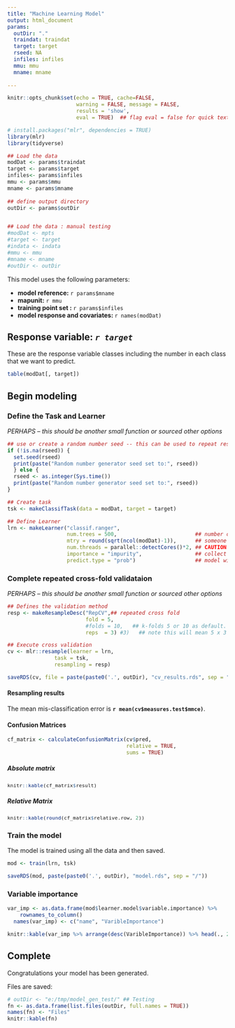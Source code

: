 ---
title: "Machine Learning Model"
output: html_document
params:
  outDir: "."
  traindat: traindat
  target: target
  rseed: NA
  infiles: infiles
  mmu: mmu
  mname: mname
  
---
  

```{r setup, include=FALSE}
knitr::opts_chunk$set(echo = TRUE, cache=FALSE,
                      warning = FALSE, message = FALSE,
                      results = 'show',
                      eval = TRUE)  ## flag eval = false for quick text edits
```

```{r, echo=FALSE}
# install.packages("mlr", dependencies = TRUE)
library(mlr)
library(tidyverse)

## Load the data
modDat <- params$traindat
target <- params$target
infiles<- params$infiles
mmu <- params$mmu
mname <- params$mname
          
## define output directory
outDir <- params$outDir


## Load the data : manual testing
#modDat <- mpts
#target <- target
#indata <- indata
#mmu <- mmu
#mname <- mname
#outDir <- outDir


```

This model uses the following parameters: 

* **model reference:** `r params$mname` 
* **mapunit:** `r mmu`
* **training point set : **`r params$infiles`
* **model response and covariates: ** `r names(modDat)`


## Response variable: _`r target`_

These are the response variable classes including the number in each class that we want to predict. 
```{r,echo=FALSE}

table(modDat[, target])

```


## Begin modeling 


### Define the Task and Learner

_PERHAPS -- this should be another small function or sourced other options_ 

```{r, echo=FALSE}
## use or create a random number seed -- this can be used to repeat results in future.
if (!is.na(rseed)) {
  set.seed(rseed) 
  print(paste("Random number generator seed set to:", rseed))
  } else {
  rseed <- as.integer(Sys.time())
  print(paste("Random number generator seed set to:", rseed))
} 


```

```{r}
## Create task 
tsk <- makeClassifTask(data = modDat, target = target)

## Define Learner
lrn <- makeLearner("classif.ranger",
                   num.trees = 500,                         ## number of trees DEFAULT: 500
                   mtry = round(sqrt(ncol(modDat)-1)),      ## someone showed me to declare mtry this way
                   num.threads = parallel::detectCores()*2, ## CAUTION HERE: how many threads does your machine have?
                   importance = "impurity",                 ## collect var importance data
                   predict.type = "prob")                   ## model will generate prob. and multi-class
```

### Complete repeated cross-fold validataion

_PERHAPS -- this should be another small function or sourced other options_ 

```{r}
## Defines the validation method
resp <- makeResampleDesc("RepCV",## repeated cross fold
                         fold = 5,
                         #folds = 10,   ## k-folds 5 or 10 as default.  Ideally all folds should be equal size.
                         reps  = 3) #3)   ## note this will mean 5 x 3 iterations through the data

## Execute cross validation
cv <- mlr::resample(learner = lrn,
               task = tsk,
               resampling = resp)

saveRDS(cv, file = paste(paste0('.', outDir), "cv_results.rds", sep = "/"))

```

#### Resampling results

The mean mis-classification error is **`r mean(cv$measures.test$mmce)`**.


#### Confusion Matrices 

```{r}
cf_matrix <- calculateConfusionMatrix(cv$pred,
                                      relative = TRUE,
                                      sums = TRUE)
```

##### Absolute matrix

<div style = "font-size:10pt">

```{r cf-matix, echo = FALSE}
knitr::kable(cf_matrix$result)
```

</div>


##### Relative Matrix

<div style = "font-size:10pt">

```{r cf-matix-rel, echo=FALSE}
knitr::kable(round(cf_matrix$relative.row, 2))
```

</div>


### Train the model

The model is trained using all the data and then saved. 
```{r}
mod <- train(lrn, tsk)

saveRDS(mod, paste(paste0('.', outDir), "model.rds", sep = "/"))
```

### Variable importance

```{r var-imp, echo=FALSE}
var_imp <- as.data.frame(mod$learner.model$variable.importance) %>%
    rownames_to_column()
  names(var_imp) <- c("name", "VaribleImportance")

knitr::kable(var_imp %>% arrange(desc(VaribleImportance)) %>% head(., 20))
```


## Complete

Congratulations your model has been generated. 

Files are saved: 

```{r, echo = TRUE}
# outDir <- "e:/tmp/model_gen_test/" ## Testing
fn <- as.data.frame(list.files(outDir, full.names = TRUE))
names(fn) <- "Files"
knitr::kable(fn)
```


